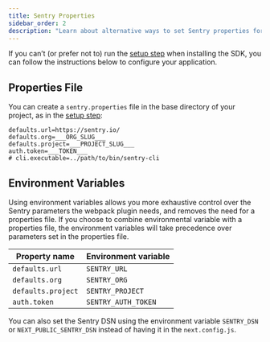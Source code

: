 ```yaml
---
title: Sentry Properties
sidebar_order: 2
description: "Learn about alternative ways to set Sentry properties for your application."
---
```


If you can’t (or prefer not to) run the [setup step](/platforms/javascript/guides/nextjs/#setup) when installing the SDK, you can follow the instructions below to configure your application.

## Properties File

You can create a `sentry.properties` file in the base directory of your project, as in the [setup step](/platforms/javascript/guides/nextjs/#setup):

```properties {filename:sentry.properties}
defaults.url=https://sentry.io/
defaults.org=___ORG_SLUG___
defaults.project=___PROJECT_SLUG___
auth.token=___TOKEN___
# cli.executable=../path/to/bin/sentry-cli
```

## Environment Variables

Using environment variables allows you more exhaustive control over the Sentry parameters the webpack plugin needs, and removes the need for a properties file.
If you choose to combine environmental variable with a properties file, the environment variables will take precedence over parameters set in the properties file.

| Property name      | Environment variable |
| ------------------ | -------------------- |
| `defaults.url`     | `SENTRY_URL`         |
| `defaults.org`     | `SENTRY_ORG`         |
| `defaults.project` | `SENTRY_PROJECT`     |
| `auth.token`       | `SENTRY_AUTH_TOKEN`  |

You can also set the Sentry DSN using the environment variable `SENTRY_DSN` or `NEXT_PUBLIC_SENTRY_DSN` instead of having it in the `next.config.js`.
